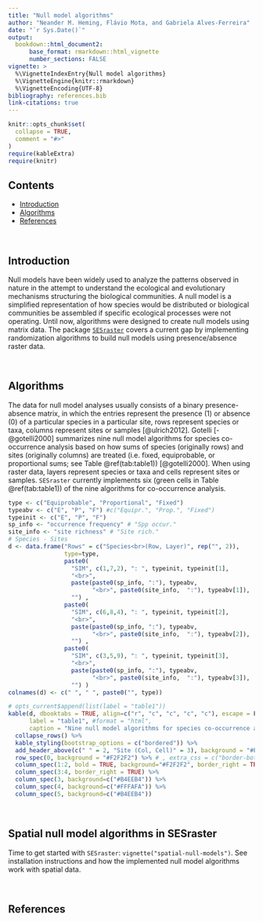 ```yaml
---
title: "Null model algorithms"
author: "Neander M. Heming, Flávio Mota, and Gabriela Alves-Ferreira"
date: "`r Sys.Date()`"
output: 
  bookdown::html_document2:
      base_format: rmarkdown::html_vignette
      number_sections: FALSE
vignette: >
  %\VignetteIndexEntry{Null model algorithms}
  %\VignetteEngine{knitr::rmarkdown}
  %\VignetteEncoding{UTF-8}
bibliography: references.bib
link-citations: true
---
```


```r
knitr::opts_chunk$set(
  collapse = TRUE,
  comment = "#>"
)
require(kableExtra)
require(knitr)
```

## Contents

-   [Introduction](#intro)
-   [Algorithms](#algorithms)
-   [References](#references)

<br>

## Introduction {#intro}

Null models have been widely used to analyze the patterns observed in nature in the attempt to understand the ecological and evolutionary mechanisms structuring the biological communities. A null model is a simplified representation of how species would be distributed or biological communities be assembled if specific ecological processes were not operating. Until now, algorithms were designed to create null models using matrix data. The package [`SESraster`](https://github.com/HemingNM/SESraster) covers a current gap by implementing randomization algorithms to build null models using presence/absence raster data.

<br>

## Algorithms {#algorithms}

The data for null model analyses usually consists of a binary presence-absence matrix, in which the entries represent the presence (1) or absence (0) of a particular species in a particular site, rows represent species or taxa, columns represent sites or samples [@ulrich2012]. Gotelli [-@gotelli2000] summarizes nine null model algorithms for species co-occurrence analysis based on how sums of species (originally rows) and sites (originally columns) are treated (i.e. fixed, equiprobable, or proportional sums; see Table \@ref(tab:table1)) [@gotelli2000]. When using raster data, layers represent species or taxa and cells represent sites or samples. `SESraster` currently implements six (green cells in Table \@ref(tab:table1)) of the nine algorithms for co-occurrence analysis.

```r
type <- c("Equiprobable", "Proportional", "Fixed")
typeabv <- c("E", "P", "F") #c("Equipr.", "Prop.", "Fixed")
typeinit <- c("E", "P", "F")
sp_info <- "occurrence frequency" # "Spp occur."
site_info <- "site richness" # "Site rich."
# Species - Sites
d <- data.frame("Rows" = c("Species<br>(Row, Layer)", rep("", 2)),
                type=type,
                paste0(
                  "SIM", c(1,7,2), ": ", typeinit, typeinit[1], 
                  "<br>", 
                  paste(paste0(sp_info, ":"), typeabv, 
                        "<br>", paste0(site_info,  ":"), typeabv[1]),
                  "") ,
                paste0(
                  "SIM", c(6,8,4), ": ", typeinit, typeinit[2], 
                  "<br>", 
                  paste(paste0(sp_info, ":"), typeabv, 
                        "<br>", paste0(site_info,  ":"), typeabv[2]), 
                  "") ,
                paste0(
                  "SIM", c(3,5,9), ": ", typeinit, typeinit[3], 
                  "<br>",
                  paste(paste0(sp_info, ":"), typeabv, 
                        "<br>", paste0(site_info,  ":"), typeabv[3]), 
                  "") )
colnames(d) <- c(" ", " ", paste0("", type))
```

```r
# opts_current$append(list(label = "table1"))
kable(d, dbooktabs = TRUE, align=c("r", "c", "c", "c", "c"), escape = F, 
      label = "table1", #format = "html",
      caption = "Nine null model algorithms for species co-occurrence analysis listed in Gotelli (2000). Cells in green represent the algorithms currently implemented in SESraster.") %>%
  collapse_rows() %>%
  kable_styling(bootstrap_options = c("bordered")) %>%
  add_header_above(c(" " = 2, "Site (Col, Cell)" = 3), background = "#F2F2F2") %>%
  row_spec(0, background = "#F2F2F2") %>% # , extra_css = c("border-bottom-style: none", "", "", "")
  column_spec(1:2, bold = TRUE, background="#F2F2F2", border_right = TRUE) %>%
  column_spec(3:4, border_right = TRUE) %>%
  column_spec(3, background=c("#B4EEB4")) %>%
  column_spec(4, background=c("#FFFAFA")) %>%
  column_spec(5, background=c("#B4EEB4"))

```

<br>

## Spatial null model algorithms in SESraster
Time to get started with `SESraster`: `vignette("spatial-null-models")`. 
See installation instructions and how the implemented null model algorithms work with spatial data.

<br>

## References {#references}

